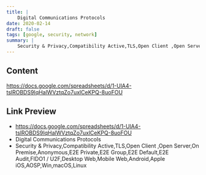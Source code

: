 ```yaml
---
title: |
    Digital Communications Protocols
date: 2020-02-14
draft: false
tags: [google, security, network]
summary: |
    Security & Privacy,Compatibility Active,TLS,Open Client ,Open Server,On Premise,Anonymous,E2E Private,E2E Group,E2E Default,E2E Audit,FIDO1 / U2F,Desktop Web,Mobile Web,Android,Apple iOS,AOSP,Win,macOS,Linux
---
```


## Content

https://docs.google.com/spreadsheets/d/1-UlA4-tslROBDS9IqHalWVztqZo7uxlCeKPQ-8uoFOU

## Link Preview

- https://docs.google.com/spreadsheets/d/1-UlA4-tslROBDS9IqHalWVztqZo7uxlCeKPQ-8uoFOU
- Digital Communications Protocols
- Security & Privacy,Compatibility Active,TLS,Open Client ,Open Server,On Premise,Anonymous,E2E Private,E2E Group,E2E Default,E2E Audit,FIDO1 / U2F,Desktop Web,Mobile Web,Android,Apple iOS,AOSP,Win,macOS,Linux
